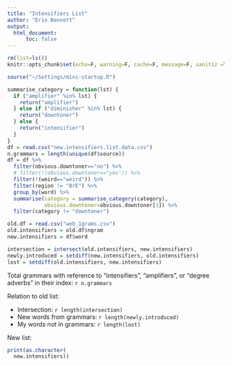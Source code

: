 ```yaml
---
title: "Intensifiers List"
author: "Erin Bennett"
output: 
  html_document:
      toc: false
---
```


```r
rm(list=ls())
knitr::opts_chunk$set(echo=F, warning=F, cache=F, message=F, sanitiz =T, fig.width = 5, fig.height = 3)
```

```r
source("~/Settings/mini-startup.R")
```

```r
summarise_category = function(lst) {
  if ("amplifier" %in% lst) {
    return("amplifier")
  } else if ("diminisher" %in% lst) {
    return("downtoner")
  } else {
    return("intensifier")
  }
}
df = read.csv("new.intensifiers.list.data.csv")
n.grammars = length(unique(df$source))
df = df %>%
  filter(obvious.downtoner=="no") %>%
  # filter(!(obvious.downtoner=="yes")) %>%
  filter(!(weird=="weird")) %>%
  filter(region != "BrE") %>%
  group_by(word) %>%
  summarise(category = summarise_category(category),
            obvious.downtoner=obvious.downtoner[1]) %>%
  filter(category != "downtoner")

old.df = read.csv("web_1grams.csv")
old.intensifiers = old.df$ngram
new.intensifiers = df$word
```

```r
intersection = intersect(old.intensifiers, new.intensifiers)
newly.introduced = setdiff(new.intensifiers, old.intensifiers)
lost = setdiff(old.intensifiers, new.intensifiers)
```

Total grammars with reference to "intensifiers", "amplifiers", or "degree adverbs" in their index: `r n.grammars`

Relation to old list:

* Intersection: `r length(intersection)`
* New words from grammars: `r length(newly.introduced)`
* My words not in grammars: `r length(lost)`

New list:

```r
print(as.character(
  new.intensifiers))
```